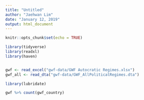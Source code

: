 ```yaml
---
title: "Untitled"
author: "Jaehwan Lim"
date: "January 12, 2019"
output: html_document
---
```


```r
knitr::opts_chunk$set(echo = TRUE)
```

```r
library(tidyverse)
library(readxl)
library(haven)


gwf <- read_excel("gwf-data/GWF Autocratic Regimes.xlsx")
gwf_all <- read_dta("gwf-data/GWF_AllPoliticalRegimes.dta")

```

```r
library(lubridate)

gwf %>% count(gwf_country)


```


